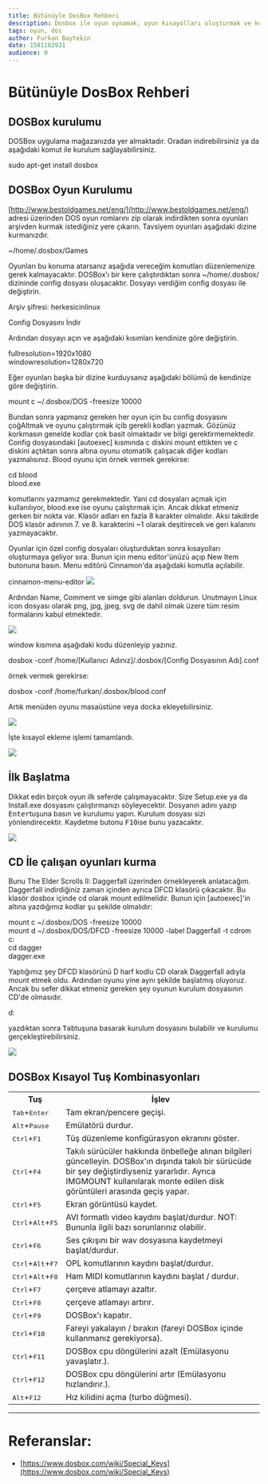 ```yaml
---
title: Bütünüyle DosBox Rehberi
description: Dosbox ile oyun oynamak, oyun kısayolları oluşturmak ve konfigürasyon hakkında her şey.
tags: oyun, dos
author: Furkan Baytekin
date: 1581182931
audience: 0
---
```



# Bütünüyle DosBox Rehberi

## DOSBox kurulumu

DOSBox uygulama mağazanızda yer almaktadır. Oradan indirebilirsiniz ya da aşağıdaki komut ile kurulum sağlayabilirsiniz.

<Window>
  <Terminal>sudo apt-get install dosbox</Terminal>
</Window>

## DOSBox Oyun Kurulumu

[http://www.bestoldgames.net/eng/](http://www.bestoldgames.net/eng/) adresi üzerinden DOS oyun romlarını zip olarak indirdikten sonra oyunları arşivden kurmak istediğiniz yere çıkarın. Tavsiyem oyunları aşağıdaki dizine kurmanızdır.

<Window>
  <Location>~/home/.dosbox/Games</Location>
</Window>

Oyunları bu konuma atarsanız aşağıda vereceğim komutları düzenlemenize gerek kalmayacaktır. DOSBox'ı bir kere çalıştırdıktan sonra ~/home/.dosbox/ dizininde config dosyası oluşacaktır. Dosyayı verdiğim config dosyası ile değiştirin.

Arşiv şifresi: herkesicinlinux

Config Dosyasını İndir

Ardından dosyayı açın ve aşağıdaki kısımları kendinize göre değiştirin.

<Window>
  <Output>fullresolution=1920x1080<br />
windowresolution=1280x720</Output>
</Window>

Eğer oyunları başka bir dizine kurduysanız aşağıdaki bölümü de kendinize göre değiştirin.

<Window>
  <Output>mount c ~/.dosbox/DOS -freesize 10000</Output>
</Window>

Bundan sonra yapmanız gereken her oyun için bu config dosyasını çoğAltmak ve oyunu çalıştırmak içib gerekli kodları yazmak. Gözünüz korkmasın genelde kodlar çok basit olmaktadır ve bilgi gerektirmemektedir. Config dosyasındaki [autoexec] kısmında c diskini mount ettikten ve c diskini açtıktan sonra altına oyunu otomatilk çalışacak diğer kodları yazmalısınız. Blood oyunu için örnek vermek gerekirse:

<Window>
  <Output>cd blood<br />
blood.exe</Output>
</Window>

komutlarını yazmamız gerekmektedir. Yani cd dosyaları açmak için kullanılıyor, blood.exe ise oyunu çalıştırmak için. Ancak dikkat etmeniz gerken bir nokta var. Klasör adları en fazla 8 karakter olmalıdır. Aksi takdirde DOS klasör adınının 7. ve 8. karakterini ~1 olarak deşitirecek ve geri kalanını yazmayacaktır.

Oyunlar için özel config dosyaları oluşturduktan sonra kısayolları oluşturmaya geliyor sıra. Bunun için menu editor'ünüzü açıp New Item butonuna basın. Menu editörü Cinnamon'da aşağıdaki komutla açılabilir.

<Window>
  <Terminal>cinnamon-menu-editor</Terminal>
</Window>

<img src="/uploads/blogs/butunuyle_dos_rehberi/menueditor.png" />

Ardından Name, Comment ve simge gibi alanları doldurun. Unutmayın Linux icon dosyası olarak png, jpg, jpeg, svg de dahil olmak üzere tüm resim formalarını kabul etmektedir.

<img src="/uploads/blogs/butunuyle_dos_rehberi/launcheroptions.png" />

window kısmına aşağıdaki kodu düzenleyip yazınız.

<Window>
  <Output>dosbox -conf /home/[Kullanıcı Adınız]/.dosbox/[Config Dosyasının Adı].conf</Output>
</Window>

örnek vermek gerekirse:

<Window>
  <Output>dosbox -conf /home/furkan/.dosbox/blood.conf</Output>
</Window>

Artık menüden oyunu masaüstüne veya docka ekleyebilirsiniz.

<img src="/uploads/blogs/butunuyle_dos_rehberi/addshortcut.png" />

İşte kısayol ekleme işlemi tamamlandı.

<img src="/uploads/blogs/butunuyle_dos_rehberi/shortcuts.png" />

## İlk Başlatma

Dikkat edin birçok oyun ilk seferde çalışmayacaktır. Size Setup.exe ya da Install.exe dosyasını çalıştırmanızı söyleyecektir. Dosyanın adını yazıp <kbd>Enter</kbd>tuşuna basın ve kurulumu yapın. Kurulum dosyası sizi yönlendirecektir. Kaydetme butonu <kbd>F10</kbd>ise bunu yazacaktır.

<img src="/uploads/blogs/butunuyle_dos_rehberi/blood.png" />

## CD İle çalışan oyunları kurma

Bunu The Elder Scrolls II: Daggerfall üzerinden örnekleyerek anlatacağım. Daggerfall indirdiğiniz zaman içinden ayrıca DFCD klasörü çıkacaktır. Bu klasör dosbox içinde cd olarak mount edilmelidir. Bunun için [autoexec]'in altına yazdığımız kodlar şu şekilde olmalıdır:

<Window>
  <Output>mount c ~/.dosbox/DOS -freesize 10000<br />
mount d ~/.dosbox/DOS/DFCD -freesize 10000 -label Daggerfall -t cdrom<br />
c:<br />
cd dagger<br />
dagger.exe</Output>
</Window>

Yaptığımız şey DFCD klasörünü D harf kodlu CD olarak Daggerfall adıyla mount etmek oldu. Ardından oyunu yine aynı şekilde başlatmış oluyoruz. Ancak bu sefer dikkat etmeniz gereken şey oyunun kurulum dosyasının CD'de olmasıdır.

<Window>
  <Output>d:</Output>
</Window>

yazdıktan sonra <kbd>Tab</kbd>tuşuna basarak kurulum dosyasını bulabilir ve kurulumu gerçekleştirebilirsiniz.

<img src="/uploads/blogs/butunuyle_dos_rehberi/daggerfall.png" />

## DOSBox Kısayol Tuş Kombinasyonları

<table>
	<tbody>
		<tr>
			<th>Tuş</th>
			<th>İşlev</th>
		</tr>
		<tr>
			<td><kbd>Tab</kbd>+<kbd>Enter</kbd></td>
			<td>Tam ekran/pencere geçişi.</td>
		</tr>
		<tr>
			<td><kbd>Alt</kbd>+<kbd>Pause</kbd></td>
			<td>Emülatörü durdur.</td>
		</tr>
		<tr>
			<td><kbd>Ctrl</kbd>+<kbd>F1</kbd></td>
			<td>Tüş düzenleme konfigürasyon ekranını göster.</td>
		</tr>
		<tr>
			<td><kbd>Ctrl</kbd>+<kbd>F4</kbd></td>
			<td>Takılı sürücüler hakkında önbelleğe alınan bilgileri güncelleyin. DOSBox'ın dışında takılı bir sürücüde bir şey değiştirdiyseniz yararlıdır. Ayrıca IMGMOUNT kullanılarak monte edilen disk görüntüleri arasında geçiş yapar.</td>
		</tr>
		<tr>
			<td><kbd>Ctrl</kbd>+<kbd>F5</kbd></td>
			<td>Ekran görüntüsü kaydet.</td>
		</tr>
		<tr>
			<td><kbd>Ctrl</kbd>+<kbd>Alt</kbd>+<kbd>F5</kbd></td>
			<td>AVI formatlı video kaydını başlat/durdur. NOT: Bununla ilgili bazı sorunlarınız olabilir.</td>
		</tr>
		<tr>
			<td><kbd>Ctrl</kbd>+<kbd>F6</kbd></td>
			<td>Ses çıkışını bir wav dosyasına kaydetmeyi başlat/durdur.</td>
		</tr>
		<tr>
			<td><kbd>Ctrl</kbd>+<kbd>Alt</kbd>+<kbd>F7</kbd></td>
			<td>OPL komutlarının kaydını başlat/durdur.</td>
		</tr>
		<tr>
			<td><kbd>Ctrl</kbd>+<kbd>Alt</kbd>+<kbd>F8</kbd></td>
			<td>Ham MIDI komutlarının kaydını başlat / durdur.</td>
		</tr>
		<tr>
			<td><kbd>Ctrl</kbd>+<kbd>F7</kbd></td>
			<td>çerçeve atlamayı azaltır.</td>
		</tr>
		<tr>
			<td><kbd>Ctrl</kbd>+<kbd>F8</kbd></td>
			<td>çerçeve atlamayı artırır.</td>
		</tr>
		<tr>
			<td><kbd>Ctrl</kbd>+<kbd>F9</kbd></td>
			<td>DOSBox'ı kapatır.</td>
		</tr>
		<tr>
			<td><kbd>Ctrl</kbd>+<kbd>F10</kbd></td>
			<td>Fareyi yakalayın / bırakın (fareyi DOSBox içinde kullanmanız gerekiyorsa).</td>
		</tr>
		<tr>
			<td><kbd>Ctrl</kbd>+<kbd>F11</kbd></td>
			<td>DOSBox cpu döngülerini azalt (Emülasyonu yavaşlatır.).</td>
		</tr>
		<tr>
			<td><kbd>Ctrl</kbd>+<kbd>F12</kbd></td>
			<td>DOSBox cpu döngülerini artır (Emülasyonu hızlandırır.).</td>
		</tr>
		<tr>
			<td><kbd>Alt</kbd>+<kbd>F12</kbd></td>
			<td>Hız kilidini açma (turbo düğmesi).</td>
		</tr>
	</tbody>
</table>

---

# Referanslar:

* [https://www.dosbox.com/wiki/Special_Keys](https://www.dosbox.com/wiki/Special_Keys)